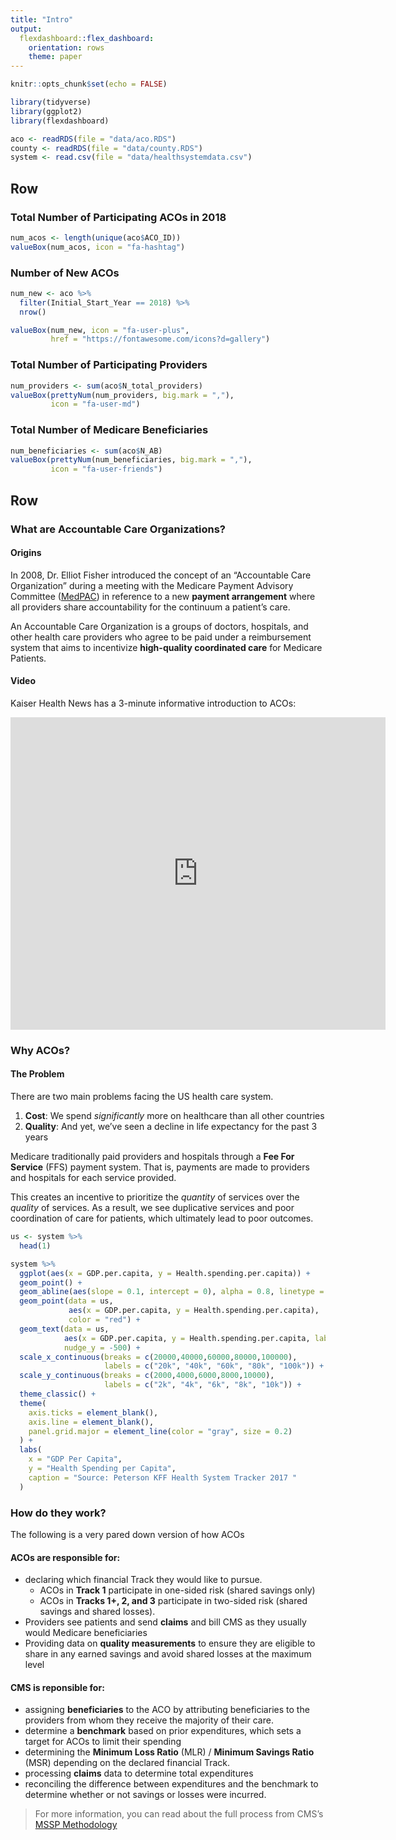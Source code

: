 ```yaml
---
title: "Intro"
output: 
  flexdashboard::flex_dashboard:
    orientation: rows
    theme: paper
---
```


```r
knitr::opts_chunk$set(echo = FALSE)

library(tidyverse)
library(ggplot2)
library(flexdashboard)

aco <- readRDS(file = "data/aco.RDS")
county <- readRDS(file = "data/county.RDS")
system <- read.csv(file = "data/healthsystemdata.csv")
```




Row 
------------------------------------------------

### Total Number of Participating ACOs in 2018

```r
num_acos <- length(unique(aco$ACO_ID))
valueBox(num_acos, icon = "fa-hashtag")
```

### Number of New ACOs

```r
num_new <- aco %>%
  filter(Initial_Start_Year == 2018) %>%
  nrow()

valueBox(num_new, icon = "fa-user-plus",
         href = "https://fontawesome.com/icons?d=gallery")
```

### Total Number of Participating Providers 

```r
num_providers <- sum(aco$N_total_providers)
valueBox(prettyNum(num_providers, big.mark = ","), 
         icon = "fa-user-md")
```

### Total Number of Medicare Beneficiaries 

```r
num_beneficiaries <- sum(aco$N_AB)
valueBox(prettyNum(num_beneficiaries, big.mark = ","), 
         icon = "fa-user-friends")
```




Row {.tabset .tabset-fade}
------------------------------------------------

### What are Accountable Care Organizations?

#### Origins

In 2008, Dr. Elliot Fisher introduced the concept of an "Accountable Care Organization" during a meeting with the Medicare Payment Advisory Committee ([MedPAC](http://www.medpac.gov/)) in reference to a new **payment arrangement** where all providers share accountability for the continuum a patient's care. 

An Accountable Care Organization is a groups of doctors, hospitals, and other health care providers who agree to be paid under a reimbursement system that aims to incentivize **high-quality coordinated care** for Medicare Patients. 


#### Video 

Kaiser Health News has a 3-minute informative introduction to ACOs: 

<p align="center"><iframe src='https://players.brightcove.net/1875348214/Sy7mrdF0_default/index.html?videoId=4441613712001&cms:wordpress:5.4:1.6.1:iframe' allowfullscreen frameborder=0; width=600px; height = 500px></iframe></p>




### Why ACOs? {data-commentary-width=100}



#### The Problem

There are two main problems facing the US health care system. 

1. **Cost**: We spend *significantly* more on healthcare than all other countries
2. **Quality**: And yet, we've seen a decline in life expectancy for the past 3 years

Medicare traditionally paid providers and hospitals through a **Fee For Service** (FFS) payment system. That is, payments are made to providers and hospitals for each service provided.

This creates an incentive to prioritize the *quantity* of services over the *quality* of services. As a result, we see duplicative services and poor coordination of care for patients, which ultimately lead to poor outcomes.

```r

us <- system %>%
  head(1)

system %>%
  ggplot(aes(x = GDP.per.capita, y = Health.spending.per.capita)) +
  geom_point() +
  geom_abline(aes(slope = 0.1, intercept = 0), alpha = 0.8, linetype = "dashed") + 
  geom_point(data = us, 
             aes(x = GDP.per.capita, y = Health.spending.per.capita), 
             color = "red") +
  geom_text(data = us, 
            aes(x = GDP.per.capita, y = Health.spending.per.capita, label = X2017),
            nudge_y = -500) +
  scale_x_continuous(breaks = c(20000,40000,60000,80000,100000),
                     labels = c("20k", "40k", "60k", "80k", "100k")) +
  scale_y_continuous(breaks = c(2000,4000,6000,8000,10000),
                     labels = c("2k", "4k", "6k", "8k", "10k")) +
  theme_classic() +
  theme(
    axis.ticks = element_blank(),
    axis.line = element_blank(),
    panel.grid.major = element_line(color = "gray", size = 0.2)
  ) +
  labs(
    x = "GDP Per Capita",
    y = "Health Spending per Capita",
    caption = "Source: Peterson KFF Health System Tracker 2017 "
  )
```


### How do they work?

The following is a very pared down version of how ACOs

#### ACOs are responsible for:

- declaring which financial Track they would like to pursue.
  - ACOs in **Track 1** participate in one-sided risk (shared savings only)
  - ACOs in **Tracks 1+, 2, and 3** participate in two-sided risk (shared savings and shared losses).
- Providers see patients and send **claims** and bill CMS as they usually would Medicare beneficiaries
- Providing data on **quality measurements** to ensure they are eligible to share in any earned savings and avoid shared losses at the maximum level


#### CMS is reponsible for:

- assigning **beneficiaries** to the ACO by attributing beneficiaries to the providers from whom they receive the majority of their care.
- determine a **benchmark** based on prior expenditures, which sets a target for ACOs to limit their spending
- determining the **Minimum Loss Ratio** (MLR) / **Minimum Savings Ratio** (MSR) depending on the declared financial Track.
- processing **claims** data to determine total expenditures
- reconciling the difference between expenditures and the benchmark to determine whether or not savings or losses were incurred.


> For more information, you can read about the full process from CMS's [MSSP Methodology](https://www.cms.gov/Medicare/Medicare-Fee-for-Service-Payment/sharedsavingsprogram/Downloads/Shared-Savings-Losses-Assignment-Spec-V7.pdf)


